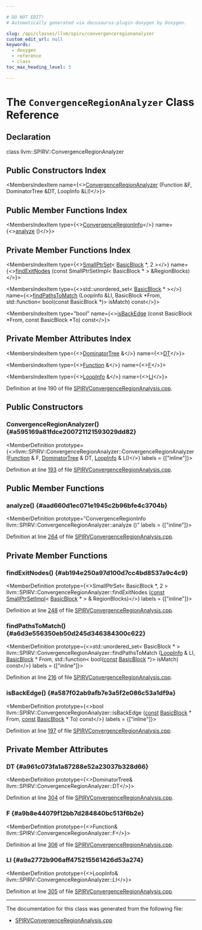 ```yaml
---

# DO NOT EDIT!
# Automatically generated via docusaurus-plugin-doxygen by Doxygen.

slug: /api/classes/llvm/spirv/convergenceregionanalyzer
custom_edit_url: null
keywords:
  - doxygen
  - reference
  - class
toc_max_heading_level: 3

---
```





# The `ConvergenceRegionAnalyzer` Class Reference

<DoxygenPage pluginConfig={pluginConfig}>



## Declaration

<CodeBlock>class llvm::SPIRV::ConvergenceRegionAnalyzer</CodeBlock>

## Public Constructors Index

<MembersIndex>

<MembersIndexItem
  name={<><a href="#a595169a81fdce200721121593029dd82">ConvergenceRegionAnalyzer</a> (Function &amp;F, DominatorTree &amp;DT, LoopInfo &amp;LI)</>}>
</MembersIndexItem>

</MembersIndex>

## Public Member Functions Index

<MembersIndex>

<MembersIndexItem
  type={<><a href="/docs/api/classes/llvm/spirv/convergenceregioninfo">ConvergenceRegionInfo</a></>}
  name={<><a href="#aad660d1ec071e1945c2b96bfe4c3704b">analyze</a> ()</>}>
</MembersIndexItem>

</MembersIndex>

## Private Member Functions Index

<MembersIndex>

<MembersIndexItem
  type={<><a href="/docs/api/classes/llvm/smallptrset">SmallPtrSet</a>&lt; <a href="/docs/api/classes/llvm/basicblock">BasicBlock</a> &#42;, 2 &gt;</>}
  name={<><a href="#ab194e250a97d100d7cc4bd8537a9c4c9">findExitNodes</a> (const SmallPtrSetImpl&lt; BasicBlock &#42; &gt; &amp;RegionBlocks)</>}>
</MembersIndexItem>

<MembersIndexItem
  type={<>std::unordered&#95;set&lt; <a href="/docs/api/classes/llvm/basicblock">BasicBlock</a> &#42; &gt;</>}
  name={<><a href="#a6d3e556350eb50d245d346384300c622">findPathsToMatch</a> (LoopInfo &amp;LI, BasicBlock &#42;From, std::function&lt; bool(const BasicBlock &#42;)&gt; isMatch) const</>}>
</MembersIndexItem>

<MembersIndexItem
  type="bool"
  name={<><a href="#a587f02ab9afb7e3a5f2e086c53a1df9a">isBackEdge</a> (const BasicBlock &#42;From, const BasicBlock &#42;To) const</>}>
</MembersIndexItem>

</MembersIndex>

## Private Member Attributes Index

<MembersIndex>

<MembersIndexItem
  type={<><a href="/docs/api/classes/llvm/dominatortree">DominatorTree</a> &amp;</>}
  name={<><a href="#a961c073fa1a87288e52a23037b328d66">DT</a></>}>
</MembersIndexItem>

<MembersIndexItem
  type={<><a href="/docs/api/classes/llvm/function">Function</a> &amp;</>}
  name={<><a href="#a9b8e44079f12bb7d284840bc513f6b2e">F</a></>}>
</MembersIndexItem>

<MembersIndexItem
  type={<><a href="/docs/api/classes/llvm/loopinfo">LoopInfo</a> &amp;</>}
  name={<><a href="#a9a2772b906aff475215561426d53a274">LI</a></>}>
</MembersIndexItem>

</MembersIndex>


Definition at line 190 of file <a href="/docs/api/files/lib/lib/target/lib/target/spirv/lib/target/spirv/analysis/spirvconvergenceregionanalysis-cpp">SPIRVConvergenceRegionAnalysis.cpp</a>.

<SectionDefinition>

## Public Constructors

### ConvergenceRegionAnalyzer() {#a595169a81fdce200721121593029dd82}

<MemberDefinition
  prototype={<>llvm::SPIRV::ConvergenceRegionAnalyzer::ConvergenceRegionAnalyzer (<a href="/docs/api/classes/llvm/function">Function</a> &amp; F, <a href="/docs/api/classes/llvm/dominatortree">DominatorTree</a> &amp; DT, <a href="/docs/api/classes/llvm/loopinfo">LoopInfo</a> &amp; LI)</>}
  labels = {["inline"]}>

Definition at line <a href="/docs/api/files/lib/lib/target/lib/target/spirv/lib/target/spirv/analysis/spirvconvergenceregionanalysis-cpp/#l00193">193</a> of file <a href="/docs/api/files/lib/lib/target/lib/target/spirv/lib/target/spirv/analysis/spirvconvergenceregionanalysis-cpp">SPIRVConvergenceRegionAnalysis.cpp</a>.
</MemberDefinition>

</SectionDefinition>

<SectionDefinition>

## Public Member Functions

### analyze() {#aad660d1ec071e1945c2b96bfe4c3704b}

<MemberDefinition
  prototype="ConvergenceRegionInfo llvm::SPIRV::ConvergenceRegionAnalyzer::analyze ()"
  labels = {["inline"]}>

Definition at line <a href="/docs/api/files/lib/lib/target/lib/target/spirv/lib/target/spirv/analysis/spirvconvergenceregionanalysis-cpp/#l00264">264</a> of file <a href="/docs/api/files/lib/lib/target/lib/target/spirv/lib/target/spirv/analysis/spirvconvergenceregionanalysis-cpp">SPIRVConvergenceRegionAnalysis.cpp</a>.
</MemberDefinition>

</SectionDefinition>

<SectionDefinition>

## Private Member Functions

### findExitNodes() {#ab194e250a97d100d7cc4bd8537a9c4c9}

<MemberDefinition
  prototype={<>SmallPtrSet&lt; BasicBlock &#42;, 2 &gt; llvm::SPIRV::ConvergenceRegionAnalyzer::findExitNodes (<a href="/docs/api/files/lib/lib/target/lib/target/aarch64/aarch64promoteconstant-cpp/#a90f8350fecae261c25be85d38b451bff">const</a> <a href="/docs/api/classes/llvm/smallptrsetimpl">SmallPtrSetImpl</a>&lt; <a href="/docs/api/classes/llvm/basicblock">BasicBlock</a> &#42; &gt; &amp; RegionBlocks)</>}
  labels = {["inline"]}>

Definition at line <a href="/docs/api/files/lib/lib/target/lib/target/spirv/lib/target/spirv/analysis/spirvconvergenceregionanalysis-cpp/#l00248">248</a> of file <a href="/docs/api/files/lib/lib/target/lib/target/spirv/lib/target/spirv/analysis/spirvconvergenceregionanalysis-cpp">SPIRVConvergenceRegionAnalysis.cpp</a>.
</MemberDefinition>

### findPathsToMatch() {#a6d3e556350eb50d245d346384300c622}

<MemberDefinition
  prototype={<>std::unordered&#95;set&lt; BasicBlock &#42; &gt; llvm::SPIRV::ConvergenceRegionAnalyzer::findPathsToMatch (<a href="/docs/api/classes/llvm/loopinfo">LoopInfo</a> &amp; LI, <a href="/docs/api/classes/llvm/basicblock">BasicBlock</a> &#42; From, std::function&lt; bool(<a href="/docs/api/files/lib/lib/target/lib/target/aarch64/aarch64promoteconstant-cpp/#a90f8350fecae261c25be85d38b451bff">const</a> <a href="/docs/api/classes/llvm/basicblock">BasicBlock</a> &#42;)&gt; isMatch) const</>}
  labels = {["inline"]}>

Definition at line <a href="/docs/api/files/lib/lib/target/lib/target/spirv/lib/target/spirv/analysis/spirvconvergenceregionanalysis-cpp/#l00216">216</a> of file <a href="/docs/api/files/lib/lib/target/lib/target/spirv/lib/target/spirv/analysis/spirvconvergenceregionanalysis-cpp">SPIRVConvergenceRegionAnalysis.cpp</a>.
</MemberDefinition>

### isBackEdge() {#a587f02ab9afb7e3a5f2e086c53a1df9a}

<MemberDefinition
  prototype={<>bool llvm::SPIRV::ConvergenceRegionAnalyzer::isBackEdge (<a href="/docs/api/files/lib/lib/target/lib/target/aarch64/aarch64promoteconstant-cpp/#a90f8350fecae261c25be85d38b451bff">const</a> <a href="/docs/api/classes/llvm/basicblock">BasicBlock</a> &#42; From, <a href="/docs/api/files/lib/lib/target/lib/target/aarch64/aarch64promoteconstant-cpp/#a90f8350fecae261c25be85d38b451bff">const</a> <a href="/docs/api/classes/llvm/basicblock">BasicBlock</a> &#42; To) const</>}
  labels = {["inline"]}>

Definition at line <a href="/docs/api/files/lib/lib/target/lib/target/spirv/lib/target/spirv/analysis/spirvconvergenceregionanalysis-cpp/#l00197">197</a> of file <a href="/docs/api/files/lib/lib/target/lib/target/spirv/lib/target/spirv/analysis/spirvconvergenceregionanalysis-cpp">SPIRVConvergenceRegionAnalysis.cpp</a>.
</MemberDefinition>

</SectionDefinition>

<SectionDefinition>

## Private Member Attributes

### DT {#a961c073fa1a87288e52a23037b328d66}

<MemberDefinition
  prototype={<>DominatorTree&amp; llvm::SPIRV::ConvergenceRegionAnalyzer::DT</>}>

Definition at line <a href="/docs/api/files/lib/lib/target/lib/target/spirv/lib/target/spirv/analysis/spirvconvergenceregionanalysis-cpp/#l00304">304</a> of file <a href="/docs/api/files/lib/lib/target/lib/target/spirv/lib/target/spirv/analysis/spirvconvergenceregionanalysis-cpp">SPIRVConvergenceRegionAnalysis.cpp</a>.
</MemberDefinition>

### F {#a9b8e44079f12bb7d284840bc513f6b2e}

<MemberDefinition
  prototype={<>Function&amp; llvm::SPIRV::ConvergenceRegionAnalyzer::F</>}>

Definition at line <a href="/docs/api/files/lib/lib/target/lib/target/spirv/lib/target/spirv/analysis/spirvconvergenceregionanalysis-cpp/#l00306">306</a> of file <a href="/docs/api/files/lib/lib/target/lib/target/spirv/lib/target/spirv/analysis/spirvconvergenceregionanalysis-cpp">SPIRVConvergenceRegionAnalysis.cpp</a>.
</MemberDefinition>

### LI {#a9a2772b906aff475215561426d53a274}

<MemberDefinition
  prototype={<>LoopInfo&amp; llvm::SPIRV::ConvergenceRegionAnalyzer::LI</>}>

Definition at line <a href="/docs/api/files/lib/lib/target/lib/target/spirv/lib/target/spirv/analysis/spirvconvergenceregionanalysis-cpp/#l00305">305</a> of file <a href="/docs/api/files/lib/lib/target/lib/target/spirv/lib/target/spirv/analysis/spirvconvergenceregionanalysis-cpp">SPIRVConvergenceRegionAnalysis.cpp</a>.
</MemberDefinition>

</SectionDefinition>

<hr/>

The documentation for this class was generated from the following file:

<ul>
<li><a href="/docs/api/files/lib/lib/target/lib/target/spirv/lib/target/spirv/analysis/spirvconvergenceregionanalysis-cpp">SPIRVConvergenceRegionAnalysis.cpp</a></li>
</ul>

</DoxygenPage>
